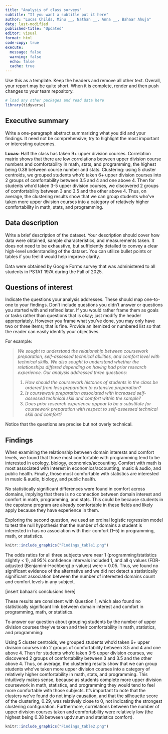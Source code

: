 ```yaml
---
title: "Analysis of class surveys"
subtitle: "If you want a subtitle put it here"
author: "Lucas Childs, Minu __, Nathan __, Anna __, Bahaar Ahuja"
date: last-modified
published-title: "Updated"
editor: visual
format: html
code-copy: true
execute:
  message: false
  warning: false
  echo: false
  cache: true
---
```


Use this as a template. Keep the headers and remove all other text. Overall, your report may be quite short. When it is complete, render and then push changes to your team repository.

```r
# load any other packages and read data here
library(tidyverse)
```

## Executive summary

Write a one-paragraph abstract summarizing what you did and your findings. It need not be comprehensive; try to highlight the most important or interesting outcomes.

**Lucas:** Half the class has taken 9+ upper division courses. Correlation matrix shows that there are low correlations between upper division course numbers and comfortability in math, stats, and programming, the highest being 0.38 between course number and stats. Clustering: using 5 cluster centroids, we grouped students who'd taken 6+ upper division courses into 2 groups of comfortability between 3.5 and 4 and one above 4. Then for students who'd taken 3-5 upper division courses, we discovered 2 groups of comfortability between 3 and 3.5 and the other above 4. Thus, on average, the clustering results show that we can group students who've taken more upper division courses into a category of relatively higher comfortability in math, stats, and programming.

## Data description

Write a brief description of the dataset. Your description should cover how data were obtained, sample characteristics, and measurements taken. It does not need to be exhaustive, but sufficiently detailed to convey a clear high-level understanding of the dataset. You can utilize bullet points or tables if you feel it would help improve clarity.

Data were obtained by Google Forms survey that was administered to all students in PSTAT 197A during the Fall of 2025.

## Questions of interest

Indicate the questions your analysis addresses. These should map one-to-one to your findings. Don't include questions you didn't answer or questions you started with and refined later. If you would rather frame them as goals or tasks rather than questions that is okay; just modify the header appropriately. However you frame what you've done, you may only have two or three items; that is fine. Provide an itemized or numbered list so that the reader can easily identify your objectives.

For example:

> *We sought to understand the relationship between coursework preparation, self-assessed technical abilities, and comfort level with technical skills. We also sought to understand whether the relationships differed depending on having had prior research experience. Our analysis addressed three questions:*
>
> 1.  *How should the coursework histories of students in the class be ordered from less preparation to extensive preparation?*
> 2.  *Is coursework preparation associated with increased self-assessed technical skill and comfort within the sample?*
> 3.  *Does prior research experience appear to be a substitute for coursework preparation with respect to self-assessed technical skill and comfort?*

Notice that the questions are precise but not overly technical.

## Findings

When examining the relationship between domain interests and comfort levels, we found that those most comfortable with programming tend to be interested in ecology, biology, economics/accounting. Comfort with math is most associated with interest in economics/accounting, music & audio, and public health. Finally, those most comfortable with statistics are interested in music & audio, biology, and public health.

No statistically significant differences were found in comfort across domains, implying that there is no connection between domain interest and comfort in math, programming, and stats. This could be because students in the capstone program are already comfortable in these fields and likely apply because they have experience in them.

Exploring the second question, we used an ordinal logistic regression model to test the null hypothesis that the number of domains a student is interested in has no association with their comfort (1–5) in programming, math, or statistics.

```r
knitr::include_graphics("Findings_table1.png")
```

The odds ratios for all three subjects were near 1 (programming/statistics slightly < 1), all 95% confidence intervals included 1, and all q values (FDR-adjusted (Benjamini–Hochberg) p-values) were > 0.05. Thus, we found no significant evidence of the alternative and we did not detect a statistically significant association between the number of interested domains count and comfort levels in any subject.

[insert bahaar’s conclusions here]

These results are consistent with Question 1, which also found no statistically significant link between domain interest and comfort in programming, math, or statistics.

To answer our question about grouping students by the number of upper division courses they’ve taken and their comfortability in math, statistics, and programming: 

Using 5 cluster centroids, we grouped students who'd taken 6+ upper division courses into 2 groups of comfortability between 3.5 and 4 and one above 4. Then for students who'd taken 3-5 upper division courses, we discovered 2 groups of comfortability between 3 and 3.5 and the other above 4. Thus, on average, the clustering results show that we can group students who've taken more upper division courses into a category of relatively higher comfortability in math, stats, and programming. This intuitively makes sense, because as students complete more upper division coursework in math, statistics, and programming they would tend to feel more comfortable with those subjects. It’s important to note that the clusters we’ve found do not imply causation, and that the silhouette score of the clustering, 0.29, was relatively close to 0, not indicating the strongest clustering configuration. Furthermore, correlations between the number of upper division courses taken and comfortability were relatively low (the highest being 0.38 between updv.num and statistics comfort).

```r
knitr::include_graphics("Findings_table2.png")

```

